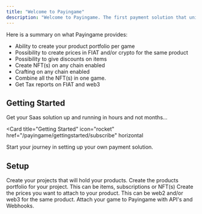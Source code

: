 ```yaml
---
title: "Welcome to Payingame"
description: "Welcome to Payingame. The first payment solution that unifies FIAT and crypto payments. It allows users as well to create NFT(s) on any platform and unifies them in the same game."
---
```


Here is a summary on what Payingame provides:

- Ability to create your product portfolio per game
- Possibility to create prices in FIAT and/or crypto for the same product
- Possibility to give discounts on items
- Create NFT(s) on any chain enabled
- Crafting on any chain enabled
- Combine all the NFT(s) in one game.
- Get Tax reports on FIAT and web3

## Getting Started

Get your Saas solution up and running in hours and not months...

<Card
  title="Getting Started"
  icon="rocket"
  href="/payingame/gettingstarted/subscribe"
  horizontal
>
  Start your journey in setting up your own payment solution.
</Card>

## Setup

<Columns cols={2}>
  <Card
    title="Projects"
    icon="briefcase"
    href="/payingame/projects/createproject"
  >
    Create your projects that will hold your products.
  </Card>
  <Card title="Products" icon="box" href="/essentials/settings">
    Create the products portfolio for your project. This can be items,
    subscriptions or NFT(s)
  </Card>
  <Card title="Prices" icon="dollar-sign" href="/essentials/navigation">
    Create the prices you want to attach to your product. This can be web2
    and/or web3 for the same product.
  </Card>
  <Card
    title="API and Webhooks"
    icon="terminal"
    href="/api-reference/introduction"
  >
    Attach your game to Payingame with API's and Webhooks.
  </Card>
</Columns>
